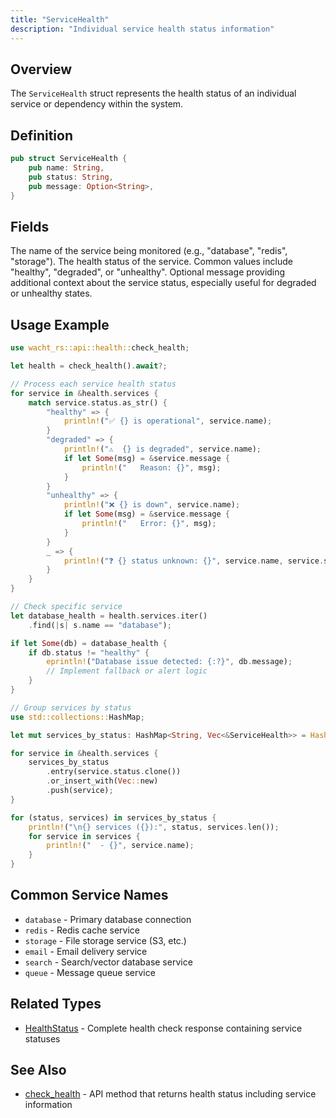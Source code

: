 ```yaml
---
title: "ServiceHealth"
description: "Individual service health status information"
---
```


## Overview

The `ServiceHealth` struct represents the health status of an individual service or dependency within the system.

## Definition

```rust
pub struct ServiceHealth {
    pub name: String,
    pub status: String,
    pub message: Option<String>,
}
```

## Fields

<ParamField path="name" type="String" required>
  The name of the service being monitored (e.g., "database", "redis", "storage").
</ParamField>

<ParamField path="status" type="String" required>
  The health status of the service. Common values include "healthy", "degraded", or "unhealthy".
</ParamField>

<ParamField path="message" type="Option<String>">
  Optional message providing additional context about the service status, especially useful for degraded or unhealthy states.
</ParamField>

## Usage Example

```rust
use wacht_rs::api::health::check_health;

let health = check_health().await?;

// Process each service health status
for service in &health.services {
    match service.status.as_str() {
        "healthy" => {
            println!("✅ {} is operational", service.name);
        }
        "degraded" => {
            println!("⚠️  {} is degraded", service.name);
            if let Some(msg) = &service.message {
                println!("   Reason: {}", msg);
            }
        }
        "unhealthy" => {
            println!("❌ {} is down", service.name);
            if let Some(msg) = &service.message {
                println!("   Error: {}", msg);
            }
        }
        _ => {
            println!("❓ {} status unknown: {}", service.name, service.status);
        }
    }
}

// Check specific service
let database_health = health.services.iter()
    .find(|s| s.name == "database");

if let Some(db) = database_health {
    if db.status != "healthy" {
        eprintln!("Database issue detected: {:?}", db.message);
        // Implement fallback or alert logic
    }
}

// Group services by status
use std::collections::HashMap;

let mut services_by_status: HashMap<String, Vec<&ServiceHealth>> = HashMap::new();

for service in &health.services {
    services_by_status
        .entry(service.status.clone())
        .or_insert_with(Vec::new)
        .push(service);
}

for (status, services) in services_by_status {
    println!("\n{} services ({}):", status, services.len());
    for service in services {
        println!("  - {}", service.name);
    }
}
```

## Common Service Names

- `database` - Primary database connection
- `redis` - Redis cache service
- `storage` - File storage service (S3, etc.)
- `email` - Email delivery service
- `search` - Search/vector database service
- `queue` - Message queue service

## Related Types

- [HealthStatus](/rust-sdk/types/health-status) - Complete health check response containing service statuses

## See Also

- [check_health](/rust-sdk/api/check-health) - API method that returns health status including service information